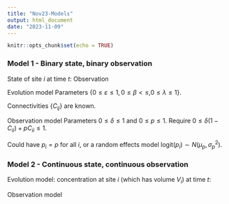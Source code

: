 ```yaml
---
title: "Nov23-Models"
output: html_document
date: "2023-11-09"
---
```


```r
knitr::opts_chunk$set(echo = TRUE)
```

### Model 1 - Binary state, binary observation

State of site $i$ at time $t$:
\begin{eqnarray*}
   Z_{it} &=& \begin{cases} 0 & \text{No bloom present}\\
                          1 & \text{Bloom present}
            \end{cases}
\end{eqnarray*}
Observation
\begin{eqnarray*}
   Y_{it} &=& \begin{cases} 0 & \text{No algae observed}\\
                          1 & \text{Algae observed}
            \end{cases}
\end{eqnarray*}

Evolution model
\begin{eqnarray*}
   Q_{it} &=& \varepsilon C_{ii}
              + \beta Z_{i,t-1}
              + \lambda \sum_{j\neq i} C_{ij} Z_{j,t-1}\\
   U_{it} &\overset{\text{iid}}{\sim}& \text{Bernoulli}(\mu)\\
   X_{it} &=& \prod_{j=1}^n U_{jt}^{I(C_{ij}>0)}\\
   Z_{it}|{\bf Z}_{t-1} &\sim& \text{Bernoulli}(Q_{it}X_{it})
\end{eqnarray*}
Parameters $\{0\leq \varepsilon \leq 1, 0 \leq \beta < \leq, 0\leq\lambda\leq 1\}$.

Connectivities $\{C_{ij}\}$ are known.  

Observation model
\begin{eqnarray*}
   Y_{it}|Z_{it} &\sim& \text{Bernoulli}(\delta(1-C_{ii}) + pC_{ii}Z_{i,t})\\
   \Pr(Y_{it}=1 | Z_{it}=0) &=& \delta(1-C_{ii}) \qquad \text{(false positive)}\\
   \Pr(Y_{it}=0 | Z_{it}=0) &=& 1-\delta(1-C_{ii}) \qquad \text{(true negative)}\\
   \Pr(Y_{it}=1 | Z_{it}=1) &=& \delta(1-C_{ii}) + pC_{ii} \qquad \text{(true positive)}\\
   \Pr(Y_{it}=0 | Z_{it}=1) &=& 1 - \delta(1-C_{ii}) - pC_{ii} \qquad\text{(false negative)}
\end{eqnarray*}
Parameters $0\leq \delta\leq 1$ and $0\leq p\leq 1$.  Require $0\leq \delta(1-C_{ii})+pC_{ii}\leq 1$.

Could have $p_i=p$ for all $i$, or a random effects model 
$\text{logit}(p_i)\sim N(\mu_p,\sigma_p^2)$.


### Model 2 - Continuous state, continuous observation

Evolution model: 
concentration at site $i$ (which has volume $V_i$) at time $t$:
\begin{eqnarray*}
   Z_{it} &=& B_{it} 
              + \alpha C_{ii}^\gamma Z_{i,t-1} X_{it}
              + \beta Z_{i,t-1}
              + \lambda V_i^{-1} \sum_{j\neq i} C_{ij} V_j Z_{j,t-1}\\
   B_{it} &\sim& \begin{cases}
              \delta_{0}(\cdot) & \text{with probability $1-\pi$}\\
              \log N(\log B_0,\sigma_B^2) & \text{with probability $\pi$}
              \end{cases}\\
  X_{it} &\sim& \text{Bernoulli}(\tau)
\end{eqnarray*}

Observation model
\begin{eqnarray*}
   Y_{it} &=& \text{Bernoulli}(\text{expit}(a + b(Z_{it}-Z_0)))
              \times 
              \log N(\log Z_{it},\sigma_e^2)
\end{eqnarray*}

